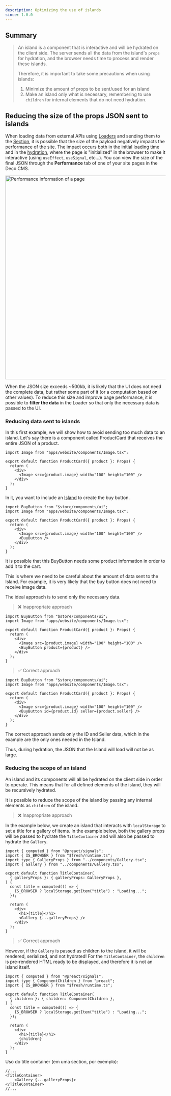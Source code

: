 ```yaml
---
description: Optimizing the use of islands
since: 1.0.0
---
```


## Summary

> An island is a component that is interactive and will be hydrated on the
> client side. The server sends all the data from the island's `props` for
> hydration, and the browser needs time to process and render these islands.
>
> Therefore, it is important to take some precautions when using islands:
>
> 1. Minimize the amount of props to be sent/used for an island
> 2. Make an island only what is necessary, remembering to use `children` for
>    internal elements that do not need hydration.

## Reducing the size of the props JSON sent to islands

When loading data from external APIs using [Loaders](https://deco.cx/docs/en/concepts/loader)
and sending them to the [Section](https://deco.cx/docs/en/concepts/section), it is possible
that the size of the payload negatively impacts the performance of the site. The
impact occurs both in the initial loading time and in the
[hydration](https://blog.saeloun.com/2021/12/16/hydration/), where the page is
"initialized" in the browser to make it interactive (using `useEffect`,
`useSignal`, etc...). You can view the size of the final JSON through the
**Performance** tab of one of your site pages in the Deco CMS.

<Frame><img width="640" alt="Performance information of a page" src="https://deco.cx/docs/performance/performance-tab.png"/></Frame>

When the JSON size exceeds ~500kb, it is likely that the UI does not need the
complete data, but rather some part of it (or a computation based on other
values). To reduce this size and improve page performance, it is possible to
**filter the data** in the Loader so that only the necessary data is passed to
the UI.

### Reducing data sent to islands

In this first example, we will show how to avoid sending too much data to an
island. Let's say there is a component called ProductCard that receives the
entire JSON of a product.

```tsx
import Image from "apps/website/components/Image.tsx";

export default function ProductCard({ product }: Props) {
  return (
    <div>
      <Image src={product.image} width="100" height="100" />
    </div>
  );
}
```

In it, you want to include an
[Island](https://fresh.deno.dev/docs/concepts/islands) to create the buy button.

```tsx
import BuyButton from "$store/components/ui";
import Image from "apps/website/components/Image.tsx";

export default function ProductCard({ product }: Props) {
  return (
    <div>
      <Image src={product.image} width="100" height="100" />
      <BuyButton />
    </div>
  );
}
```

It is possible that this BuyButton needs some product information in order to
add it to the cart.

This is where we need to be careful about the amount of data sent to the Island.
For example, it is very likely that the buy button does not need to receive
image data.

The ideal approach is to send only the necessary data.

> ❌ Inappropriate approach

```tsx
import BuyButton from "$store/components/ui";
import Image from "apps/website/components/Image.tsx";

export default function ProductCard({ product }: Props) {
  return (
    <div>
      <Image src={product.image} width="100" height="100" />
      <BuyButton product={product} />
    </div>
  );
}
```

> ✅ Correct approach

```tsx
import BuyButton from "$store/components/ui";
import Image from "apps/website/components/Image.tsx";

export default function ProductCard({ product }: Props) {
  return (
    <div>
      <Image src={product.image} width="100" height="100" />
      <BuyButton id={product.id} seller={product.seller} />
    </div>
  );
}
```

The correct approach sends only the ID and Seller data, which in the example are
the only ones needed in the Island.

Thus, during hydration, the JSON that the Island will load will not be as large.

### Reducing the scope of an island

An island and its components will all be hydrated on the client side in order to
operate. This means that for all defined elements of the island, they will be
recursively hydrated.

It is possible to reduce the scope of the island by passing any internal
elements as `children` of the island.

> ❌ Inappropriate approach

In the example below, we create an island that interacts with `localStorage` to
set a title for a gallery of items. In the example below, both the gallery props
will be passed to hydrate the `TitleContainer` and will also be passed to
hydrate the `Gallery`.

```tsx
import { computed } from "@preact/signals";
import { IS_BROWSER } from "$fresh/runtime.ts";
import type { GalleryProps } from "../components/Gallery.tsx";
import { Gallery } from "../components/Gallery.tsx";

export default function TitleContainer(
  { galleryProps }: { galleryProps: GalleryProps },
) {
  const title = computed(() => {
    IS_BROWSER ? localStorage.getItem("title") : "Loading...";
  });

  return (
    <div>
      <h1>{title}</h1>
      <Gallery {...galleryProps} />
    </div>
  );
}
```

> ✅ Correct approach

However, if the `Gallery` is passed as children to the island, it will be
rendered, serialized, and not hydrated! For the `TitleContainer`, the `children`
is pre-rendered HTML ready to be displayed, and therefore it is not an island
itself.

```tsx
import { computed } from "@preact/signals";
import type { ComponentChildren } from "preact";
import { IS_BROWSER } from "$fresh/runtime.ts";

export default function TitleContainer(
  { children }: { children: ComponentChildren },
) {
  const title = computed(() => {
    IS_BROWSER ? localStorage.getItem("title") : "Loading...";
  });

  return (
    <div>
      <h1>{title}</h1>
      {children}
    </div>
  );
}
```

Uso do title container (em uma section, por exemplo):

```tsx
//...
<TitleContainer>
    <Gallery {...galleryProps}>
</TitleContainer>
//...
```
